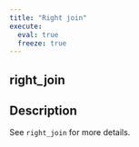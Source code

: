 ```yaml
---
title: "Right join"
execute:
  eval: true
  freeze: true
---
```


## right_join

## Description
See `right_join` for more details.











